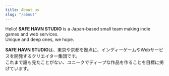 ```yaml
---
title: About us
slug: "/about"
---
```


Hello! **SAFE HAVN STUDIO** is a Japan-based small team making indie games and web services.  
Unique and deep ones, we hope.

**SAFE HAVN STUDIO**は、東京や京都を拠点に、インディーゲームやWebサービスを開発するクリエイター集団です。  
これまで誰も見たことがない、ユニークでディープな作品を作ることを目標に掲げています。
